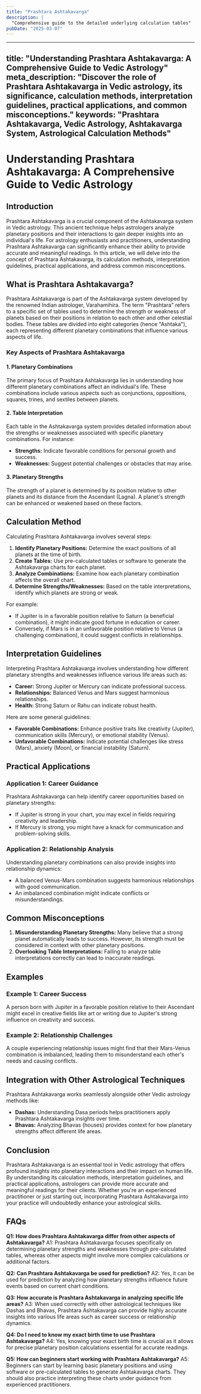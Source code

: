 ```yaml
---
title: "Prashtara Ashtakavarga"
description: |
  "Comprehensive guide to the detailed underlying calculation tables"
pubDate: "2025-03-07"
---
```


---
title: "Understanding Prashtara Ashtakavarga: A Comprehensive Guide to Vedic Astrology"
meta_description: "Discover the role of Prashtara Ashtakavarga in Vedic astrology, its significance, calculation methods, interpretation guidelines, practical applications, and common misconceptions."
keywords: "Prashtara Ashtakavarga, Vedic Astrology, Ashtakavarga System, Astrological Calculation Methods"
---

# Understanding Prashtara Ashtakavarga: A Comprehensive Guide to Vedic Astrology

## Introduction

Prashtara Ashtakavarga is a crucial component of the Ashtakavarga system in Vedic astrology. This ancient technique helps astrologers analyze planetary positions and their interactions to gain deeper insights into an individual's life. For astrology enthusiasts and practitioners, understanding Prashtara Ashtakavarga can significantly enhance their ability to provide accurate and meaningful readings. In this article, we will delve into the concept of Prashtara Ashtakavarga, its calculation methods, interpretation guidelines, practical applications, and address common misconceptions.

## What is Prashtara Ashtakavarga?

Prashtara Ashtakavarga is part of the Ashtakavarga system developed by the renowned Indian astrologer, Varahamihira. The term "Prashtara" refers to a specific set of tables used to determine the strength or weakness of planets based on their positions in relation to each other and other celestial bodies. These tables are divided into eight categories (hence "Ashtaka"), each representing different planetary combinations that influence various aspects of life.

### Key Aspects of Prashtara Ashtakavarga

#### 1. **Planetary Combinations**
The primary focus of Prashtara Ashtakavarga lies in understanding how different planetary combinations affect an individual's life. These combinations include various aspects such as conjunctions, oppositions, squares, trines, and sextiles between planets.

#### 2. **Table Interpretation**
Each table in the Ashtakavarga system provides detailed information about the strengths or weaknesses associated with specific planetary combinations. For instance:
- **Strengths:** Indicate favorable conditions for personal growth and success.
- **Weaknesses:** Suggest potential challenges or obstacles that may arise.

#### 3. **Planetary Strengths**
The strength of a planet is determined by its position relative to other planets and its distance from the Ascendant (Lagna). A planet's strength can be enhanced or weakened based on these factors.

## Calculation Method

Calculating Prashtara Ashtakavarga involves several steps:

1. **Identify Planetary Positions:** Determine the exact positions of all planets at the time of birth.
2. **Create Tables:** Use pre-calculated tables or software to generate the Ashtakavarga charts for each planet.
3. **Analyze Combinations:** Examine how each planetary combination affects the overall chart.
4. **Determine Strengths/Weaknesses:** Based on the table interpretations, identify which planets are strong or weak.

For example:
- If Jupiter is in a favorable position relative to Saturn (a beneficial combination), it might indicate good fortune in education or career.
- Conversely, if Mars is in an unfavorable position relative to Venus (a challenging combination), it could suggest conflicts in relationships.

## Interpretation Guidelines

Interpreting Prashtara Ashtakavarga involves understanding how different planetary strengths and weaknesses influence various life areas such as:

- **Career:** Strong Jupiter or Mercury can indicate professional success.
- **Relationships:** Balanced Venus and Mars suggest harmonious relationships.
- **Health:** Strong Saturn or Rahu can indicate robust health.

Here are some general guidelines:
- **Favorable Combinations:** Enhance positive traits like creativity (Jupiter), communication skills (Mercury), or emotional stability (Venus).
- **Unfavorable Combinations:** Indicate potential challenges like stress (Mars), anxiety (Moon), or financial instability (Saturn).

## Practical Applications

### Application 1: Career Guidance
Prashtara Ashtakavarga can help identify career opportunities based on planetary strengths:
- If Jupiter is strong in your chart, you may excel in fields requiring creativity and leadership.
- If Mercury is strong, you might have a knack for communication and problem-solving skills.

### Application 2: Relationship Analysis
Understanding planetary combinations can also provide insights into relationship dynamics:
- A balanced Venus-Mars combination suggests harmonious relationships with good communication.
- An imbalanced combination might indicate conflicts or misunderstandings.

## Common Misconceptions

1. **Misunderstanding Planetary Strengths:** Many believe that a strong planet automatically leads to success. However, its strength must be considered in context with other planetary positions.
2. **Overlooking Table Interpretations:** Failing to analyze table interpretations correctly can lead to inaccurate readings.

## Examples

### Example 1: Career Success
A person born with Jupiter in a favorable position relative to their Ascendant might excel in creative fields like art or writing due to Jupiter's strong influence on creativity and success.

### Example 2: Relationship Challenges
A couple experiencing relationship issues might find that their Mars-Venus combination is imbalanced, leading them to misunderstand each other's needs and causing conflicts.

## Integration with Other Astrological Techniques

Prashtara Ashtakavarga works seamlessly alongside other Vedic astrology methods like:
- **Dashas:** Understanding Dasa periods helps practitioners apply Prashtara Ashtakavarga insights over time.
- **Bhavas:** Analyzing Bhavas (houses) provides context for how planetary strengths affect different life areas.

## Conclusion

Prashtara Ashtakavarga is an essential tool in Vedic astrology that offers profound insights into planetary interactions and their impact on human life. By understanding its calculation methods, interpretation guidelines, and practical applications, astrologers can provide more accurate and meaningful readings for their clients. Whether you're an experienced practitioner or just starting out, incorporating Prashtara Ashtakavarga into your practice will undoubtedly enhance your astrological skills.

## FAQs

**Q1: How does Prashtara Ashtakavarga differ from other aspects of Ashtakavarga?**
A1: Prashtara Ashtakavarga focuses specifically on determining planetary strengths and weaknesses through pre-calculated tables, whereas other aspects might involve more complex calculations or additional factors.

**Q2: Can Prashtara Ashtakavarga be used for prediction?**
A2: Yes, it can be used for prediction by analyzing how planetary strengths influence future events based on current chart conditions.

**Q3: How accurate is Prashtara Ashtakavarga in analyzing specific life areas?**
A3: When used correctly with other astrological techniques like Dashas and Bhavas, Prashtara Ashtakavarga can provide highly accurate insights into various life areas such as career success or relationship dynamics.

**Q4: Do I need to know my exact birth time to use Prashtara Ashtakavarga?**
A4: Yes, knowing your exact birth time is crucial as it allows for precise planetary position calculations essential for accurate readings.

**Q5: How can beginners start working with Prashtara Ashtakavarga?**
A5: Beginners can start by learning basic planetary positions and using software or pre-calculated tables to generate Ashtakavarga charts. They should also practice interpreting these charts under guidance from experienced practitioners.